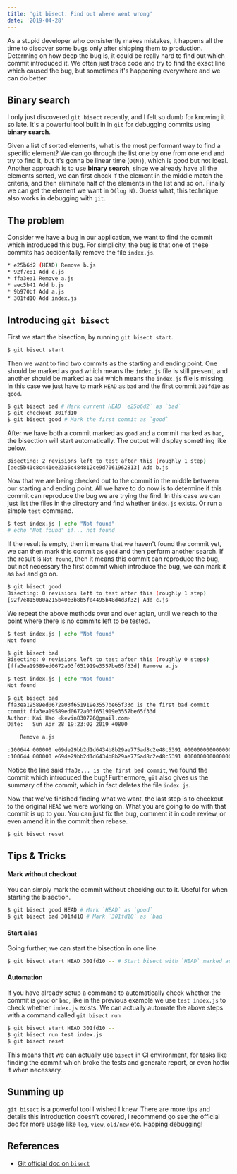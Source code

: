 ```yaml
---
title: 'git bisect: Find out where went wrong'
date: '2019-04-28'
---
```


As a stupid developer who consistently makes mistakes, it happens all the time to discover some bugs only after shipping them to production. Determing on how deep the bug is, it could be really hard to find out which commit introduced it. We often just trace code and try to find the exact line which caused the bug, but sometimes it's happening everywhere and we can do better.

## Binary search

I only just discovered `git bisect` recently, and I felt so dumb for knowing it so late. It's a powerful tool built in in `git` for debugging commits using **binary search**.

Given a list of sorted elements, what is the most performant way to find a specific element? We can go through the list one by one from one end and try to find it, but it's gonna be linear time (`O(N)`), which is good but not ideal. Another approach is to use **binary search**, since we already have all the elements sorted, we can first check if the element in the middle match the criteria, and then eliminate half of the elements in the list and so on. Finally we can get the element we want in `O(log N)`. Guess what, this technique also works in debugging with `git`.

## The problem

Consider we have a bug in our application, we want to find the commit which introduced this bug. For simplicity, the bug is that one of these commits has accidentally remove the file `index.js`.

```sh
* e25b6d2 (HEAD) Remove b.js
* 92f7e81 Add c.js
* ffa3ea1 Remove a.js
* aec5b41 Add b.js
* 9b970bf Add a.js
* 301fd10 Add index.js
```

## Introducing `git bisect`

First we start the bisection, by running `git bisect start`.

```sh
$ git bisect start
```

Then we want to find two commits as the starting and ending point. One should be marked as `good` which means the `index.js` file is still present, and another should be marked as `bad` which means the `index.js` file is missing. In this case we just have to mark `HEAD` as `bad` and the first commit `301fd10` as `good`.

```sh
$ git bisect bad # Mark current HEAD `e25b6d2` as `bad`
$ git checkout 301fd10
$ git bisect good # Mark the first commit as `good`
```

After we have both a commit marked as `good` and a commit marked as `bad`, the bisecttion will start automatically. The output will display something like below.

```sh
Bisecting: 2 revisions left to test after this (roughly 1 step)
[aec5b41c8c441ee23a6c484812ce9d7061962813] Add b.js
```

Now that we are being checked out to the commit in the middle between our starting and ending point. All we have to do now is to determine if this commit can reproduce the bug we are trying the find. In this case we can just list the files in the directory and find whether `index.js` exists. Or run a simple `test` command.

```sh
$ test index.js | echo "Not found"
# echo "Not found" if... not found
```

If the result is empty, then it means that we haven't found the commit yet, we can then mark this commit as `good` and then perform another search. If the result is `Not found`, then it means this commit can reproduce the bug, but not necessary the first commit which introduce the bug, we can mark it as `bad` and go on.

```sh
$ git bisect good
Bisecting: 0 revisions left to test after this (roughly 1 step)
[92f7e815080a215b40e3b8b5fe4495b48d4d3f32] Add c.js
```

We repeat the above methods over and over agian, until we reach to the point where there is no commits left to be tested.

```sh
$ test index.js | echo "Not found"
Not found

$ git bisect bad
Bisecting: 0 revisions left to test after this (roughly 0 steps)
[ffa3ea19589ed0672a03f651919e3557be65f33d] Remove a.js

$ test index.js | echo "Not found"
Not found

$ git bisect bad
ffa3ea19589ed0672a03f651919e3557be65f33d is the first bad commit
commit ffa3ea19589ed0672a03f651919e3557be65f33d
Author: Kai Hao <kevin830726@gmail.com>
Date:   Sun Apr 28 19:23:02 2019 +0800

    Remove a.js

:100644 000000 e69de29bb2d1d6434b8b29ae775ad8c2e48c5391 0000000000000000000000000000000000000000 D	a.js
:100644 000000 e69de29bb2d1d6434b8b29ae775ad8c2e48c5391 0000000000000000000000000000000000000000 D	index.js
```

Notice the line said `ffa3e... is the first bad commit`, we found the commit which introduced the bug! Furthermore, `git` also gives us the summary of the commit, which in fact deletes the file `index.js`.

Now that we've finished finding what we want, the last step is to checkout to the original `HEAD` we were working on. 
What you are going to do with that commit is up to you. You can just fix the bug, comment it in code review, or even amend it in the commit then rebase.

```sh
$ git bisect reset
```

## Tips & Tricks

#### Mark without checkout

You can simply mark the commit without checking out to it. Useful for when starting the bisection.

```sh
$ git bisect good HEAD # Mark `HEAD` as `good`
$ git bisect bad 301fd10 # Mark `301fd10` as `bad`
```

#### Start alias

Going further, we can start the bisection in one line.

```sh
$ git bisect start HEAD 301fd10 -- # Start bisect with `HEAD` marked as `bad` and `301fd10` marked as `good`
```

#### Automation

If you have already setup a command to automatically check whether the commit is `good` or `bad`, like in the previous example we use `test index.js` to check whether `index.js` exists. We can actually automate the above steps with a command called `git bisect run`

```sh
$ git bisect start HEAD 301fd10 --
$ git bisect run test index.js
$ git bisect reset
```

This means that we can actually use `bisect` in CI environment, for tasks like finding the commit which broke the tests and generate report, or even hotfix it when necessary.

## Summing up

`git bisect` is a powerful tool I wished I knew. There are more tips and details this introduction doesn't covered, I recommend go see the official doc for more usage like `log`, `view`, `old/new` etc. Happing debugging!

## References

- [Git official doc on `bisect`](https://git-scm.com/docs/git-bisect)
